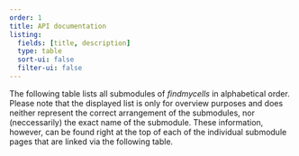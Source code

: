 ```yaml
---
order: 1
title: API documentation
listing:
  fields: [title, description]
  type: table
  sort-ui: false
  filter-ui: false
---
```


The following table lists all submodules of *findmycells* in alphabetical order. Please note that the displayed list is only for overview purposes and does neither represent the correct arrangement of the submodules, nor (neccessarily) the exact name of the submodule. These information, however, can be found right at the top of each of the individual submodule pages that are linked via the following table.